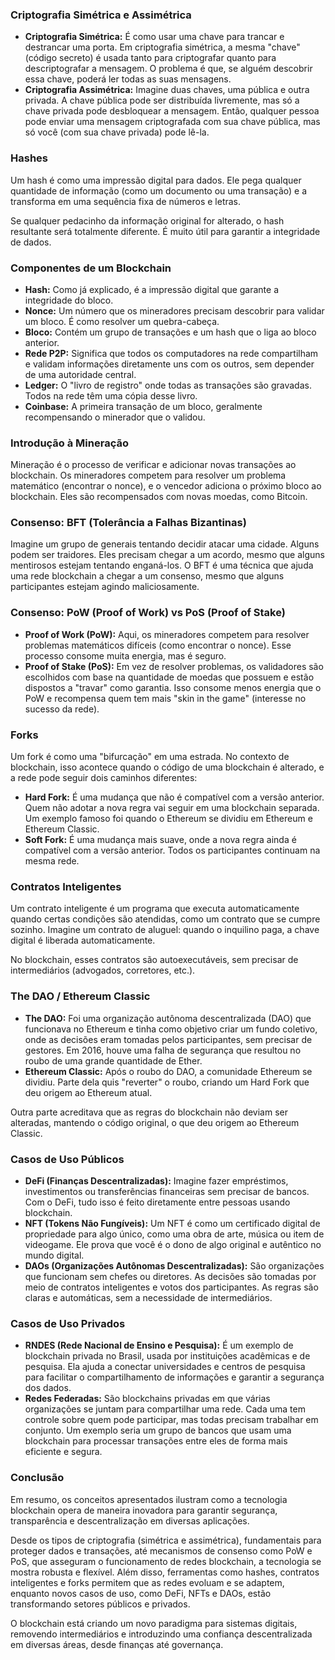 ### Criptografia Simétrica e Assimétrica

- **Criptografia Simétrica:** É como usar uma chave para trancar e destrancar uma porta. Em criptografia simétrica, a mesma "chave" (código secreto) é usada tanto para criptografar quanto para descriptografar a mensagem. O problema é que, se alguém descobrir essa chave, poderá ler todas as suas mensagens.
- **Criptografia Assimétrica:** Imagine duas chaves, uma pública e outra privada. A chave pública pode ser distribuída livremente, mas só a chave privada pode desbloquear a mensagem. Então, qualquer pessoa pode enviar uma mensagem criptografada com sua chave pública, mas só você (com sua chave privada) pode lê-la.

### Hashes

Um hash é como uma impressão digital para dados. Ele pega qualquer quantidade de informação (como um documento ou uma transação) e a transforma em uma sequência fixa de números e letras.

Se qualquer pedacinho da informação original for alterado, o hash resultante será totalmente diferente. É muito útil para garantir a integridade de dados.

### Componentes de um Blockchain

- **Hash:** Como já explicado, é a impressão digital que garante a integridade do bloco.
- **Nonce:** Um número que os mineradores precisam descobrir para validar um bloco. É como resolver um quebra-cabeça.
- **Bloco:** Contém um grupo de transações e um hash que o liga ao bloco anterior.
- **Rede P2P:** Significa que todos os computadores na rede compartilham e validam informações diretamente uns com os outros, sem depender de uma autoridade central.
- **Ledger:** O "livro de registro" onde todas as transações são gravadas. Todos na rede têm uma cópia desse livro.
- **Coinbase:** A primeira transação de um bloco, geralmente recompensando o minerador que o validou.

### Introdução à Mineração

Mineração é o processo de verificar e adicionar novas transações ao blockchain. Os mineradores competem para resolver um problema matemático (encontrar o nonce), e o vencedor adiciona o próximo bloco ao blockchain. Eles são recompensados com novas moedas, como Bitcoin.

### Consenso: BFT (Tolerância a Falhas Bizantinas)

Imagine um grupo de generais tentando decidir atacar uma cidade. Alguns podem ser traidores. Eles precisam chegar a um acordo, mesmo que alguns mentirosos estejam tentando enganá-los. O BFT é uma técnica que ajuda uma rede blockchain a chegar a um consenso, mesmo que alguns participantes estejam agindo maliciosamente.

### Consenso: PoW (Proof of Work) vs PoS (Proof of Stake)

- **Proof of Work (PoW):** Aqui, os mineradores competem para resolver problemas matemáticos difíceis (como encontrar o nonce). Esse processo consome muita energia, mas é seguro.
- **Proof of Stake (PoS):** Em vez de resolver problemas, os validadores são escolhidos com base na quantidade de moedas que possuem e estão dispostos a "travar" como garantia. Isso consome menos energia que o PoW e recompensa quem tem mais "skin in the game" (interesse no sucesso da rede).

### Forks

Um fork é como uma "bifurcação" em uma estrada. No contexto de blockchain, isso acontece quando o código de uma blockchain é alterado, e a rede pode seguir dois caminhos diferentes:

- **Hard Fork:** É uma mudança que não é compatível com a versão anterior. Quem não adotar a nova regra vai seguir em uma blockchain separada. Um exemplo famoso foi quando o Ethereum se dividiu em Ethereum e Ethereum Classic.
- **Soft Fork:** É uma mudança mais suave, onde a nova regra ainda é compatível com a versão anterior. Todos os participantes continuam na mesma rede.

### Contratos Inteligentes

Um contrato inteligente é um programa que executa automaticamente quando certas condições são atendidas, como um contrato que se cumpre sozinho. Imagine um contrato de aluguel: quando o inquilino paga, a chave digital é liberada automaticamente.

No blockchain, esses contratos são autoexecutáveis, sem precisar de intermediários (advogados, corretores, etc.).

### The DAO / Ethereum Classic

- **The DAO:** Foi uma organização autônoma descentralizada (DAO) que funcionava no Ethereum e tinha como objetivo criar um fundo coletivo, onde as decisões eram tomadas pelos participantes, sem precisar de gestores. Em 2016, houve uma falha de segurança que resultou no roubo de uma grande quantidade de Ether.
- **Ethereum Classic:** Após o roubo do DAO, a comunidade Ethereum se dividiu. Parte dela quis "reverter" o roubo, criando um Hard Fork que deu origem ao Ethereum atual.

Outra parte acreditava que as regras do blockchain não deviam ser alteradas, mantendo o código original, o que deu origem ao Ethereum Classic.

### Casos de Uso Públicos

- **DeFi (Finanças Descentralizadas):** Imagine fazer empréstimos, investimentos ou transferências financeiras sem precisar de bancos. Com o DeFi, tudo isso é feito diretamente entre pessoas usando blockchain.
- **NFT (Tokens Não Fungíveis):** Um NFT é como um certificado digital de propriedade para algo único, como uma obra de arte, música ou item de videogame. Ele prova que você é o dono de algo original e autêntico no mundo digital.
- **DAOs (Organizações Autônomas Descentralizadas):** São organizações que funcionam sem chefes ou diretores. As decisões são tomadas por meio de contratos inteligentes e votos dos participantes. As regras são claras e automáticas, sem a necessidade de intermediários.

### Casos de Uso Privados

- **RNDES (Rede Nacional de Ensino e Pesquisa):** É um exemplo de blockchain privada no Brasil, usada por instituições acadêmicas e de pesquisa. Ela ajuda a conectar universidades e centros de pesquisa para facilitar o compartilhamento de informações e garantir a segurança dos dados.
- **Redes Federadas:** São blockchains privadas em que várias organizações se juntam para compartilhar uma rede. Cada uma tem controle sobre quem pode participar, mas todas precisam trabalhar em conjunto. Um exemplo seria um grupo de bancos que usam uma blockchain para processar transações entre eles de forma mais eficiente e segura.

### Conclusão

Em resumo, os conceitos apresentados ilustram como a tecnologia blockchain opera de maneira inovadora para garantir segurança, transparência e descentralização em diversas aplicações.

Desde os tipos de criptografia (simétrica e assimétrica), fundamentais para proteger dados e transações, até mecanismos de consenso como PoW e PoS, que asseguram o funcionamento de redes blockchain, a tecnologia se mostra robusta e flexível. Além disso, ferramentas como hashes, contratos inteligentes e forks permitem que as redes evoluam e se adaptem, enquanto novos casos de uso, como DeFi, NFTs e DAOs, estão transformando setores públicos e privados.

O blockchain está criando um novo paradigma para sistemas digitais, removendo intermediários e introduzindo uma confiança descentralizada em diversas áreas, desde finanças até governança.
